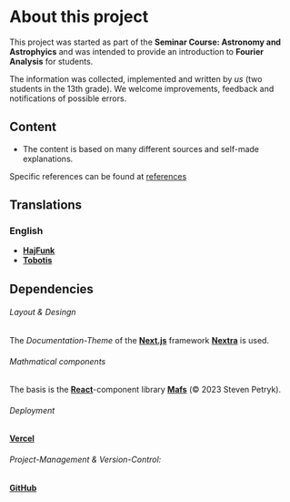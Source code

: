 # About this project

This project was started as part of the **Seminar Course: Astronomy and Astrophyics** and was intended to provide an introduction to **Fourier Analysis** for students.

The information was collected, implemented and written by _us_ (two students in the 13th grade).
We welcome improvements, feedback and notifications of possible errors.

## Content

- The content is based on many different sources and self-made explanations.

Specific references can be found at [references](./references)

## Translations

### English

- [**HajFunk**](https://github.com/HajFunk)
- [**Tobotis**](https://github.com/Tobotis)

## Dependencies

###### Layout & Desingn

The _Documentation-Theme_ of the [**Next.js**](https://nextjs.org/) framework [**Nextra**](https://nextra.site/) is used.

###### Mathmatical components

The basis is the [**React**](https://reactjs.org/)-component library [**Mafs**](https://mafs.dev/) (© 2023 Steven Petryk).

###### Deployment

[**Vercel**](https://vercel.com/)

###### Project-Management & Version-Control:

[**GitHub**](https://github.com/Tobotis/fft-introduction)

